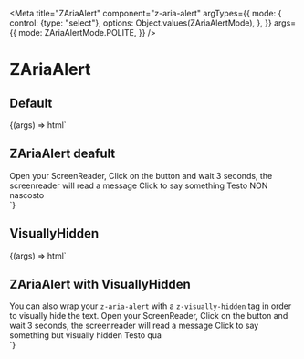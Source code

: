 
<Meta
  title="ZAriaAlert"
  component="z-aria-alert"
  argTypes={{
    mode: {
      control: {type: "select"},
      options: Object.values(ZAriaAlertMode),
    },
  }}
  args={{
    mode: ZAriaAlertMode.POLITE,
  }}
/>

# ZAriaAlert

## Default

<Canvas>
  <Story name="Default">
    {(args) => html`<script>
        function myFunction() {
          const myTimeout = setTimeout(myDelayedFunction, 3000);
        }
        function myDelayedFunction() {
          var myalert = document.getElementById("idAlert");
          myalert.innerHTML = "Ecco un numero a caso: " + Math.random();
        }
      </script>
      <div>
        <h2 class="heading-2">ZAriaAlert deafult</h2>
        <span>
          Open your ScreenReader, Click on the button and wait 3 seconds, the screenreader will read a message
        </span>
        <z-button onclick="myFunction()">Click to say something</z-button>
        <z-aria-alert
          id="idAlert"
          mode="${args.mode}"
        >
          Testo NON nascosto
        </z-aria-alert>
      </div>`}
  </Story>
</Canvas>

## VisuallyHidden

<Canvas>
  <Story name="VisuallyHidden">
    {(args) => html`<script>
        function myFunction2() {
          const myTimeout = setTimeout(myDelayedFunction2, 3000);
        }
        function myDelayedFunction2() {
          var myalert = document.getElementById("idAlert2");
          myalert.innerHTML = "Ecco un numero a caso: " + Math.random();
        }
      </script>
      <div>
        <h2 class="heading-2">ZAriaAlert with VisuallyHidden</h2>
        <span>
          You can also wrap your <code>z-aria-alert</code> with a <code>z-visually-hidden</code> tag in order to
          visually hide the text.
        </span>
        <span>
          Open your ScreenReader, Click on the button and wait 3 seconds, the screenreader will read a message
        </span>
        <z-button onclick="myFunction2()">Click to say something but visually hidden</z-button>
        <z-visually-hidden>
          <z-aria-alert
            id="idAlert2"
            mode="${args.mode}"
          >
            Testo qua
          </z-aria-alert>
        </z-visually-hidden>
      </div>`}
  </Story>
</Canvas>

<ArgsTable of="z-aria-alert" />
